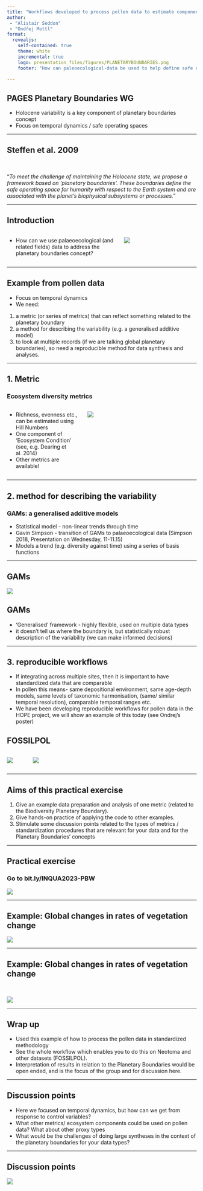 ```yaml
---
title: "Workflows developed to process pollen data to estimate components of ecosystem change"
author: 
 - "Alistair Seddon"
 - "Ondřej Mottl" 
format: 
  revealjs:
    self-contained: true
    theme: white
    incremental: true 
    logo: presentation_files/figures/PLANETARYBOUNDARIES.png
    footer: "How can paleoecological-data be used to help define safe operating spaces?"
    
---
```


## PAGES Planetary Boundaries WG

-	Holocene variability is a key component of planetary boundaries concept
-	Focus on temporal dynamics / safe operating spaces

---

## Steffen et al. 2009

<br>

::: {.center-xy}

"*To meet the challenge of maintaining the Holocene state, we propose a framework based on 'planetary boundaries'. These boundaries define the safe operating space for humanity with respect to the Earth system and are associated with the planet's biophysical subsystems or processes.*"  

:::

---

## Introduction

:::: {.columns}

::: {.column width="60%"}
- How can we use palaeoecological (and related fields) data to address the planetary boundaries concept?
:::

::: {.column width="40%"}
![](presentation_files/figures/Fig_planetary_boundaries.jpg){.fragment}
:::

::::

---

## Example from pollen data

- Focus on temporal dynamics
-	We need:
  1. a metric (or series of metrics) that can reflect something related to the planetary boundary
  2. a method for describing the variability (e.g. a generalised additive model)
  3. to look at multiple records (if we are talking global planetary boundaries), so need a reproducible method for data synthesis and analyses.

---

## 1. Metric

### Ecosystem diversity metrics 

:::: {.columns}

::: {.column width="40%"}
-	Richness, evenness etc., can be estimated using Hill Numbers
-	One component of 'Ecosystem Condition' (see, e.g. Dearing et al. 2014)
-	Other metrics are available!
:::

::: {.column width="60%"}
![](presentation_files/figures/Fig_Dearing_regional_operating_spaces.jpeg){.fragment}
:::

::::

---

## 2. method for describing the variability

### GAMs: a generalised additive models

-	Statistical model - non-linear trends through time
-	Gavin Simpson - transition of GAMs to palaeoecological data (Simpson 2018, Presentation on Wednesday, 11-11.15)
-	Models a trend (e.g. diversity against time) using a series of basis functions

---

## GAMs

![](presentation_files/figures/Fig_simpson_gams.jpeg){fig-align="center"}

## GAMs

-	'Generalised' framework - highly flexible, used on multiple data types
-	it doesn't tell us where the boundary is, but statistically robust description of the variability (we can make informed decisions)

---

## 3. reproducible workflows

-	If integrating across multiple sites, then it is important to have standardized data that are comparable
-	In pollen this means- same depositional environment, same age-depth models, same levels of taxonomic harmonisation, (same/ similar temporal resolution), comparable temporal ranges etc.
-	We have been developing reproducible workflows for pollen data in the HOPE project, we will show an example of this today (see Ondrej's poster)

## FOSSILPOL

:::: {.columns}

::: {.column width="10%"}
![](https://hope-uib-bio.github.io/FOSSILPOL-website/figures/Logo%20FOSSILPOL%20big%20-%20600ppi.png)
:::

::: {.column width="90%"}
![](presentation_files/figures/Fig_FOSSILPOL_workflow.jpg)

:::

::::

---

## Aims of this practical exercise

1.	Give an example data preparation and analysis of one metric (related to the Biodiversity Planetary Boundary).
2.	Give hands-on practice of applying the code to other examples.
3.	Stimulate some discussion points related to the types of metrics / standardization procedures that are relevant for your data and for the Planetary Boundaries' concepts

---

## Practical exercise

### Go to bit.ly/INQUA2023-PBW

![](presentation_files/figures/Fig_qr_code_webisite.png){fig-align="center"}

---

## Example: Global changes in rates of vegetation change

![](presentation_files/figures/Fig_RoC.jpeg){fig-align="center"}

---

## Example: Global changes in rates of vegetation change

<br>

![](presentation_files/figures/roc_paper_header.png){fig-align="center"}

---

## Wrap up

-	Used this example of how to process the pollen data in standardized methodology
-	See the whole workflow which enables you to do this on Neotoma and other datasets (FOSSILPOL).
-	Interpretation of results in relation to the Planetary Boundaries would be open ended, and is the focus of the group and for discussion here.

---

## Discussion points

- Here we focused on temporal dynamics, but how can we get from response to control variables?
-	What other metrics/ ecosystem components could be used on pollen data? What about other proxy types
-	What would be the challenges of doing large syntheses in the context of the planetary boundaries for your data types?

---

## Discussion points

![](presentation_files/figures/Fig-response_control_variables.jpeg){fig-align="center"}
